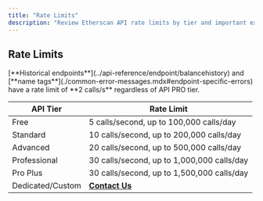 ```yaml
---
title: "Rate Limits"
description: "Review Etherscan API rate limits by tier and important exceptions."
---
```


## Rate Limits

<Warning>
[**Historical endpoints**](../api-reference/endpoint/balancehistory) and [**name tags**](./common-error-messages.mdx#endpoint-specific-errors) have a rate limit of **2 calls/s** regardless of API PRO tier.
</Warning>

| API Tier | Rate Limit |
| --- | --- |
| Free | 5 calls/second, up to 100,000 calls/day |
| Standard | 10 calls/second, up to 200,000 calls/day |
| Advanced | 20 calls/second, up to 500,000 calls/day |
| Professional | 30 calls/second, up to 1,000,000 calls/day |
| Pro Plus | 30 calls/second, up to 1,500,000 calls/day |
| Dedicated/Custom | [**Contact Us**](mailto:apisupport@etherscan.io) |